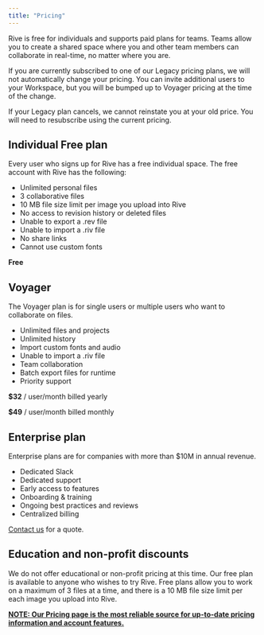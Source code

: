 ```yaml
---
title: "Pricing"
---
```


Rive is free for individuals and supports paid plans for teams. Teams allow you to create a shared space where you and other team members can collaborate in real-time, no matter where you are.

<Warning>
  If you are currently subscribed to one of our Legacy pricing plans, we will not automatically change your pricing. You can invite additional users to your Workspace, but you will be bumped up to Voyager pricing at the time of the change. 

  If your Legacy plan cancels, we cannot reinstate you at your old price. You will need to resubscribe using the current pricing.
</Warning>

## Individual Free plan

Every user who signs up for Rive has a free individual space. The free account with Rive has the following:

- Unlimited personal files
- 3 collaborative files
- 10 MB file size limit per image you upload into Rive
- No access to revision history or deleted files
- Unable to export a .rev file
- Unable to import a .riv file
- No share links
- Cannot use custom fonts

**Free**

## Voyager

The Voyager plan is for single users or multiple users who want to collaborate on files.

- Unlimited files and projects
- Unlimited history
- Import custom fonts and audio
- Unable to import a .riv file
- Team collaboration
- Batch export files for runtime
- Priority support

**\$32** / user/month billed yearly

**\$49** / user/month billed monthly

## Enterprise plan

Enterprise plans are for companies with more than \$10M in annual revenue.

- Dedicated Slack
- Dedicated support
- Early access to features
- Onboarding & training
- Ongoing best practices and reviews
- Centralized billing

[Contact us](https://rive.app/enterprise) for a quote.

## Education and non-profit discounts

We do not offer educational or non-profit pricing at this time. Our free plan is available to anyone who wishes to try Rive. Free plans allow you to work on a maximum of 3 files at a time, and there is a 10 MB file size limit per each image you upload into Rive.

[**NOTE: Our Pricing page is the most reliable source for up-to-date pricing information and account features.**](https://rive.app/pricing)